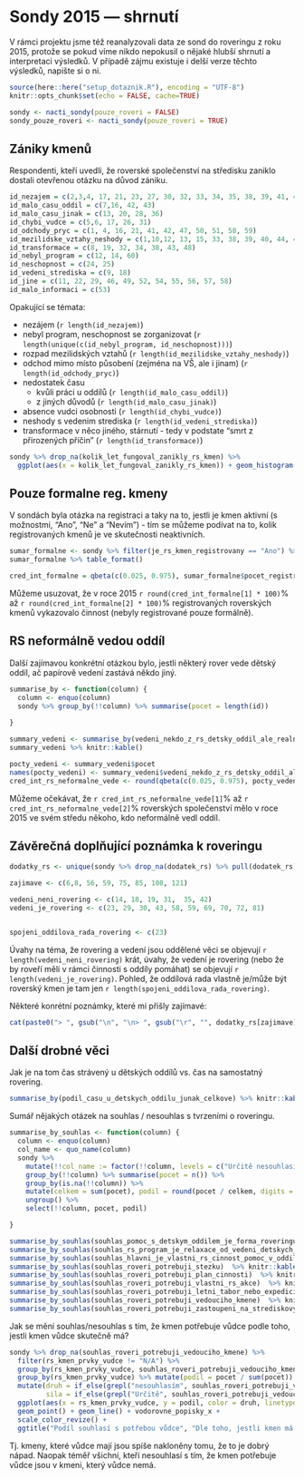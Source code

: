 
# Sondy 2015 --- shrnutí {#sondy2015}

V rámci projektu jsme též reanalyzovali data ze sond do roveringu z roku 2015, 
protože se pokud víme nikdo nepokusil o nějaké hlubší shrnutí a interpretaci výsledků.
V případě zájmu existuje i delší verze těchto výsledků, napište si o ni.


```r
source(here::here("setup_dotaznik.R"), encoding = "UTF-8")
knitr::opts_chunk$set(echo = FALSE, cache=TRUE)

```

```r
sondy <- nacti_sondy(pouze_roveri = FALSE)
sondy_pouze_roveri <- nacti_sondy(pouze_roveri = TRUE)
```


## Zániky kmenů {#sondy2015-zaniky}

Respondenti, kteří uvedli, že roverské společenství na středisku zaniklo dostali otevřenou otázku na důvod zániku. 

```r
id_nezajem = c(2,3,4, 17, 21, 23, 27, 30, 32, 33, 34, 35, 38, 39, 41, 45, 52)  
id_malo_casu_oddil = c(7,16, 42, 43)
id_malo_casu_jinak = c(13, 20, 28, 36)
id_chybi_vudce = c(5,6, 17, 26, 31)
id_odchody_pryc = c(1, 4, 16, 21, 41, 42, 47, 50, 51, 58, 59)
id_mezilidske_vztahy_neshody = c(1,10,12, 13, 15, 33, 38, 39, 40, 44, 47, 52)
id_transformace = c(8, 19, 32, 34, 38, 43, 48)
id_nebyl_program = c(12, 14, 60)
id_neschopnost = c(24, 25)
id_vedeni_strediska = c(9, 18)
id_jine = c(11, 22, 29, 46, 49, 52, 54, 55, 56, 57, 58)
id_malo_informaci = c(53)
```


Opakující se témata:

  * nezájem (`r length(id_nezajem)`)
  * nebyl program, neschopnost se zorganizovat (`r length(unique(c(id_nebyl_program, id_neschopnost)))`)
  * rozpad mezilidských vztahů (`r length(id_mezilidske_vztahy_neshody)`)
  * odchod mimo místo působení (zejména na VŠ, ale i jinam) (`r length(id_odchody_pryc)`)
  * nedostatek času
    * kvůli práci u oddílů (`r length(id_malo_casu_oddil)`)
    * z jiných důvodů (`r length(id_malo_casu_jinak)`)
  * absence vudci osobnosti (`r length(id_chybi_vudce)`)
  * neshody s vedenim strediska (`r length(id_vedeni_strediska)`)
  * transformace v něco jiného, stárnutí - tedy v podstate "smrt z přirozených příčin" (`r length(id_transformace)`)



```r
sondy %>% drop_na(kolik_let_fungoval_zanikly_rs_kmen) %>%
  ggplot(aes(x = kolik_let_fungoval_zanikly_rs_kmen)) + geom_histogram(binwidth = 1) + vodorovne_popisky_x + ggtitle("Jak dlouho fungoval kmen než zanikl")
```

## Pouze formalne reg. kmeny {#sondy2015-pouze-formalne}

V sondách byla otázka na registraci a taky na to, jestli je kmen aktivní (s možnostmi, "Ano", "Ne" a "Nevím") - tím se můžeme podívat na to,
kolik registrovaných kmenů je ve skutečnosti neaktivních.

```r
sumar_formalne <- sondy %>% filter(je_rs_kmen_registrovany == "Ano") %>% summarise(pocet_registrovanych = length(id), jen_formalne = sum(je_neaktivni_rs_kmen == "Ano", na.rm = TRUE), nevim_formalne = sum(je_neaktivni_rs_kmen == "Nevím", na.rm = TRUE) + sum(is.na(je_neaktivni_rs_kmen)))
sumar_formalne %>% table_format()
```

```r
cred_int_formalne = qbeta(c(0.025, 0.975), sumar_formalne$pocet_registrovanych - sumar_formalne$nevim_formalne - sumar_formalne$jen_formalne + 1, sumar_formalne$jen_formalne + 1)
```

Můžeme usuzovat, že v roce 2015 `r round(cred_int_formalne[1] * 100)`% až `r round(cred_int_formalne[2] * 100)`% registrovaných roverských kmenů vykazovalo činnost (nebyly registrované pouze formálně).

## RS neformálně vedou oddíl {#sondy2015-neformalne-vedou-oddil}

Další zajímavou konkrétní otázkou bylo, jestli některý rover vede dětský oddíl,
ač papírově vedení zastává někdo jiný.

```r
summarise_by <- function(column) {
  column <- enquo(column)
  sondy %>% group_by(!!column) %>% summarise(pocet = length(id))
  
}
```


```r
summary_vedeni <- summarise_by(vedeni_nekdo_z_rs_detsky_oddil_ale_realne_je_vedouci_nekdo_jiny)
summary_vedeni %>% knitr::kable()
```

```r
pocty_vedeni <- summary_vedeni$pocet
names(pocty_vedeni) <- summary_vedeni$vedeni_nekdo_z_rs_detsky_oddil_ale_realne_je_vedouci_nekdo_jiny
cred_int_rs_neformalne_vede <- round(qbeta(c(0.025, 0.975), pocty_vedeni["Ano, a je mu/jí méně než 18 let"] + pocty_vedeni["Ano, a je mu/jí více než 18 let"] + 1, pocty_vedeni["Ne"] + 1) * 100)
```

Můžeme očekávat, že `r cred_int_rs_neformalne_vede[1]`% až `r cred_int_rs_neformalne_vede[2]`% roverských společenství mělo v roce 2015 ve svém středu někoho, kdo neformálně vedl oddíl.

## Závěrečná doplňující poznámka k roveringu {#sondy2015-otevrena}

```r
dodatky_rs <- unique(sondy %>% drop_na(dodatek_rs) %>% pull(dodatek_rs))

zajimave <- c(6,8, 56, 59, 75, 85, 108, 121)

vedeni_neni_rovering <- c(14, 18, 19, 31,  35, 42)
vedeni_je_rovering <- c(23, 29, 30, 43, 58, 59, 69, 70, 72, 81) 


spojeni_oddilova_rada_rovering <- c(23)

```


 Úvahy na téma, že rovering a vedení jsou oddělené věci se objevují `r length(vedeni_neni_rovering)` krát, úvahy, že vedení je rovering (nebo že by roveří měli v rámci činnosti s oddíly pomáhat) se objevují `r length(vedeni_je_rovering)`. Pohled, že oddílová rada vlastně je/může být roverský kmen je tam jen `r length(spojeni_oddilova_rada_rovering)`.

Některé konrétní poznámky, které mi přišly zajímavé:

```r
cat(paste0("> ", gsub("\n", "\n> ", gsub("\r", "", dodatky_rs[zajimave], fixed=TRUE), fixed = TRUE), collapse = "\n\n---\n\n"))
```


## Další drobné věci {#sondy2015-dalsi-drobne}

Jak je na tom čas strávený u dětských oddílů vs. čas na samostatný rovering.

```r
summarise_by(podil_casu_u_detskych_oddilu_junak_celkove) %>% knitr::kable()
```


Sumář nějakých otázek na souhlas / nesouhlas s tvrzeními o roveringu.

```r
summarise_by_souhlas <- function(column) {
  column <- enquo(column)
  col_name <- quo_name(column)
  sondy %>% 
    mutate(!!col_name := factor(!!column, levels = c("Určitě nesouhlasím","Spíše nesouhlasím","Spíše souhlasím","Určitě souhlasím"))) %>%
    group_by(!!column) %>% summarise(pocet = n()) %>%
    group_by(is.na(!!column)) %>%
    mutate(celkem = sum(pocet), podil = round(pocet / celkem, digits = 2)) %>%
    ungroup() %>%
    select(!!column, pocet, podil)

}

summarise_by_souhlas(souhlas_pomoc_s_detskym_oddilem_je_forma_roveringu)  %>% knitr::kable()
summarise_by_souhlas(souhlas_rs_program_je_relaxace_od_vedeni_detskych_oddilu)  %>% knitr::kable()
summarise_by_souhlas(souhlas_hlavni_je_vlastni_rs_cinnost_pomoc_v_oddilech_az_druhorada)  %>% knitr::kable()
summarise_by_souhlas(souhlas_roveri_potrebuji_stezku)  %>% knitr::kable()
summarise_by_souhlas(souhlas_roveri_potrebuji_plan_cinnosti)  %>% knitr::kable()
summarise_by_souhlas(souhlas_roveri_potrebuji_vlastni_rs_akce)  %>% knitr::kable()
summarise_by_souhlas(souhlas_roveri_potrebuji_letni_tabor_nebo_expedici)  %>% knitr::kable()
summarise_by_souhlas(souhlas_roveri_potrebuji_vedouciho_kmene)  %>% knitr::kable()
summarise_by_souhlas(souhlas_roveri_potrebuji_zastoupeni_na_strediskovych_radach)  %>% knitr::kable()
```

Jak se mění souhlas/nesouhlas s tím, že kmen potřebuje vůdce podle toho, jestli kmen vůdce skutečně má? 

```r
sondy %>% drop_na(souhlas_roveri_potrebuji_vedouciho_kmene) %>%
  filter(rs_kmen_prvky_vudce != "N/A") %>%
  group_by(rs_kmen_prvky_vudce, souhlas_roveri_potrebuji_vedouciho_kmene) %>% summarise(pocet = n()) %>% 
  group_by(rs_kmen_prvky_vudce) %>% mutate(podil = pocet / sum(pocet)) %>%
  mutate(druh = if_else(grepl("nesouhlasím", souhlas_roveri_potrebuji_vedouciho_kmene), "nesouhlasím", "souhlasím"),
         sila = if_else(grepl("Určitě", souhlas_roveri_potrebuji_vedouciho_kmene), "určitě", "spíše") %>% factor(levels = c("určitě","spíše"))) %>%
  ggplot(aes(x = rs_kmen_prvky_vudce, y = podil, color = druh, linetype = sila, group = souhlas_roveri_potrebuji_vedouciho_kmene)) + 
  geom_point() + geom_line() + vodorovne_popisky_x + 
  scale_color_revize() +
  ggtitle("Podíl souhlasí s potřebou vůdce", "Dle toho, jestli kmen má vůdce")
```

Tj. kmeny, které vůdce mají jsou spíše nakloněny tomu, že to je dobrý nápad. Naopak téměř všichni, kteří nesouhlasí s tím, že kmen potřebuje vůdce jsou v kmeni, který vůdce nemá.



